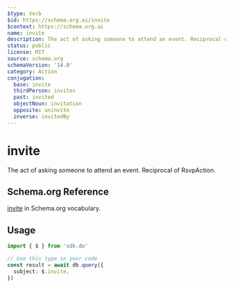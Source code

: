 ```yaml
---
$type: Verb
$id: https://schema.org.ai/invite
$context: https://schema.org.ai
name: invite
description: The act of asking someone to attend an event. Reciprocal of RsvpAction.
status: public
license: MIT
source: schema.org
schemaVersion: '14.0'
category: Action
conjugation:
  base: invite
  thirdPerson: invites
  past: invited
  objectNoun: invitation
  opposite: uninvite
  inverse: invitedBy
---
```


# invite

The act of asking someone to attend an event. Reciprocal of RsvpAction.

## Schema.org Reference

[invite](https://schema.org/InviteAction) in Schema.org vocabulary.

## Usage

```typescript
import { $ } from 'sdk.do'

// Use this type in your code
const result = await db.query({
  subject: $.invite,
})
```
